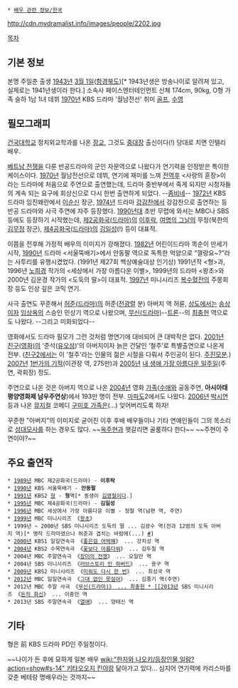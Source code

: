  * [[배우 관련 정보/한국]]

http://cdn.mydramalist.info/images/people/2202.jpg

[[목차]]
== 기본 정보 ==
본명 주일춘
출생 [[1943년]] [[3월 1일]]([[함경북도]])[* 1943년생은 방송나이로 알려져 있고, 실제로는 1941년생이라 한다.]
소속사 페이스엔터테인먼트
신체 174cm, 90kg, O형
가족 슬하 1남 1녀
데뷔 [[1970년]] KBS 드라마 '월남전선'
취미 [[골프]], [[수영]]

== 필모그래피 ==
[[건국대학교]] 정치외교학과를 나온 [[장교]], 그것도 [[중대장]] 출신이다(!) 당대로 치면 인텔리 배우. 

[[베트남 전쟁]]을 다룬 반공드라마의 군인 자문역으로 나왔다가 연기력을 인정받은 특이한 케이스이다. [[1970년]] 월남전선으로 데뷔, 연기에 재미를 느껴 [[전역]]후 <사랑의 훈장>이라는 드라마에 처음으로 주연으로 출연했는데, 드라마 중반부에서 죽게 되지만 시청자들의 계속 되는 요구에 회상신으로 다시 한번 출연하게 되었다. --[[좀비]]네-- [[1972년]] KBS 드라마 임진왜란에서 [[이순신]] 장군, [[1974년]] 드라마 [[강감찬]]에서 강감찬으로 출연하는 등 반공 드라마와 사극 주연에 자주 등장했다. [[1990년대]] 초반 무렵에 와서는 MBC나 SBS 등에도 등장하기 시작했는데, [[제2공화국(드라마)]]의 [[이후락]], [[여명의 그날]]의 무정(북한의 [[김무정]] 장군), [[제4공화국(드라마)]]의 [[김일성]](!) 등이 대표적. 

이쯤을 전후해 가정적 배우의 이미지가 강해졌다. [[1982년]] 어린이드라마 똑순이 만세가 시작, [[1990년]] 드라마 <서울뚝배기>에서 안동팔 역으로 독특한 억양으로 “껄랑요~?”라는 사투리를 유행시켰었다. (1991년 제27회 백상예술대상 인기상) 1991년작 <형>과, 1996년 [[노희경]] 작가의 <세상에서 가장 아름다운 이별>, 1999년의 드라마 <왕초>와 2000년 김운경 작가의 <도둑의 딸>이 대표적. [[1997년]] 미니시리즈 [[복수혈전]]의 주몽회장 등도 인상 깊은 코믹 연기. 

사극 출연도 꾸준해서 [[허준(드라마)]]의 허준([[전광렬]] 분) 아버지 역 허륜, [[상도]]에서는 [[송상]]이자 [[임상옥]]의 스승인 민상기 역으로 나왔으며, [[무신(드라마)]]--[[트론]]--의 [[최충헌]] 역으로도 나왔다. --그리고 미화되었다-- 

영화에서도 드라마 필모가 그런 것처럼 명연기에 대비되어 큰 대박작은 없다. [[2001년]] [[친구(영화)]]의 ‘준석([[유오성]])’의 아버지이자 늙은 건달인 ‘철주’로 특별출연으로 나온게 전부. ([[친구2]]에서는 이 '철주'라는 인물의 젊은 시절을 다뤄서 주인공이 된다. [[주진모]]분.) [[2007년]] [[1번가의 기적]](이관장 역, 275만)과 [[2005년]] [[내 생애 가장 아름다운 일주일]](주연, 곽회장) 정도. 

주연으로 나온 것은 아버지 역으로 나온 [[2004년]] 영화 [[가족]]([[수애]]와 공동주연, '''아시아태평양영화제 남우주연상''')에서 193만 명이 전부. [[마파도]]2에서도 나왔다. [[2006년]] [[박시연]] 등과 나온 [[뮤지컬]] 코메디 [[구미호 가족]]은(...) 잊어버리도록 하자!  

꾸준한 "아버지"의 이미지로 굳어진 이후 후배 배우들이나 기타 연예인들이 그의 목소리로 [[성대모사]]를 하는 경우도 많다. ~~[[옥주현]]과 햇갈리면 골룸하다 한다~~ ~~주현이 주연이야?~~
== 주요 출연작 ==
 * [[1989년]] MBC 제2공화국(드라마) - '''이후락'''
 * [[1990년]] KBS 서울뚝배기 - '''안동팔'''
 * [[1991년]] KBS2 [[형]] - '''형'''역[* 동생이 [[김영철]]이다.]
 * [[1995년]] MBC 제4공화국(드라마) - '''김일성'''
 * [[1996년]] MBC 세상에서 가장 아름다운 이별 - 정철 역(남편 역, 주연)
 * [[1999년]] MBC 미니시리즈 《[[왕초]]》
 * 1999년 ~ 2000년 SBS 미니시리즈 도둑의 딸 ... 김광수 역(전과 12범의 도둑 아버지 역)[* 명작 드라마였으나 허준과 겹치는 바람에(...) [http://movie.daum.net/tv/detail/main.do?tvProgramId=53054&t__nil_Biography_workList=workname #]]
 * [[2000년]] KBS1 일일연속극 《[[좋은걸 어떡해]]》 ... 강치성 역
 * [[2004년]] KBS2 수목연속극 《[[꽃보다 아름다워]]》 ... 김두칠 역
 * 2004년 MBC 주말연속극 《[[장미의 전쟁]]》 ... 오일만 역
 * 2004년 SBS 미니시리즈 《[[러브스토리 인 하버드]]》 ... 용구 역
 * [[2009년]] KBS2 미니시리즈 《[[미워도 다시 한 번]]》 ... 최성국 역
 * [[2012년]] MBC 일일연속극 《[[그대 없인 못살아]]》 ... 김풍기 역(주연)
 * 2012년 MBC 주말 사극 《[[무신(드라마)》 ... 최충헌
 * [[2013년]] SBS 미니시리즈 《[[돈의 화신]]》 ... 이중만 역
 * 2013년 SBS 주말연속극 《[[열애]]》 ... 양태신 역

== 기타 ==

형은 前 KBS 드라마 PD인 주일청이다.

~~나이가 든 후에 묘하게 일본 배우 [[wiki:"한자와 나오키/등장인물 일람?action=show#s-14" 키타오오지 킨야]]랑 닮아가고 있다... 심지어 연기력에 카리스마를 갖춘 베테랑 명배우라는 것까지~~ 
